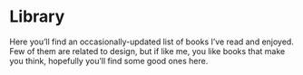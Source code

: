 
<Helmet title="Library" />
<H1>Library</H1>

Here you’ll find an occasionally-updated list of books I’ve read and enjoyed.
Few of them are related to design, but if like me, you like books that make you
think, hopefully you’ll find some good ones here.

<BookList />
